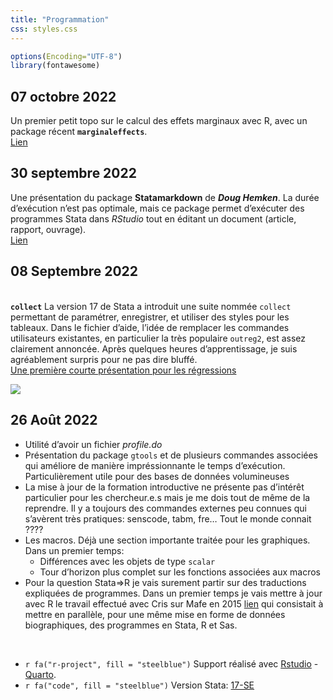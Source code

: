```yaml
---
title: "Programmation"
css: styles.css
---
```


```r
options(Encoding="UTF-8")
library(fontawesome)
```

::: callout-note 
## 07 octobre 2022

Un premier petit topo sur le calcul des effets marginaux avec R, avec un package récent **`marginaleffects`**.  
[Lien](R/marginaleffect/marginaleffect.html)

:::

::: callout-note

## 30 septembre 2022

Une présentation du package **Statamarkdown** de ***Doug Hemken***. La durée d'exécution n'est pas optimale, mais ce package permet d'exécuter des programmes Stata dans *RStudio* tout en éditant un 
document (article, rapport, ouvrage).  
[Lien](R/statamarkdown/statamarkdown_html.html)
:::

::: callout-note

## 08 Septembre 2022

::: {layout-ncol=2}
<br>
**`collect`** 
La version 17 de Stata a introduit une suite nommée `collect` permettant de paramétrer, enregistrer, et utiliser des styles pour les tableaux. Dans le fichier d'aide, l'idée de  remplacer les commandes utilisateurs existantes, en particulier la très populaire `outreg2`, est assez clairement annoncée. Après quelques heures d'apprentissage, je suis agréablement surpris pour ne pas dire bluffé.   
[Une première courte présentation pour les régressions](tableaux/intro.html)


![](tableaux/collect.PNG)

:::
:::






::: callout-note
## 26 Août 2022

-   Utilité d'avoir un fichier *profile.do*
-   Présentation du package `gtools` et de plusieurs commandes associées qui améliore de manière impréssionnante le temps d'exécution. Particulièrement utile pour des bases de données volumineuses
-   La mise à jour de la formation introductive ne présente pas d'intérêt particulier pour les chercheur.e.s mais je me dois tout de même de la reprendre. Il y a toujours des commandes externes peu connues qui s'avèrent très pratiques: senscode, tabm, fre... Tout le monde connait ????
-   Les macros. Déjà une section importante traitée pour les graphiques. Dans un premier temps:
    -   Différences avec les objets de type `scalar`
    -   Tour d'horizon plus complet sur les fonctions associées aux macros
-   Pour la question Stata=\>R je vais surement partir sur des traductions expliquées de programmes. Dans un premier temps je vais mettre à jour avec R le travail effectué avec Cris sur Mafe en 2015 [lien](https://mafeproject.site.ined.fr/en/methodo/methodological_notes/) qui consistait à mettre en parallèle, pour une même mise en forme de données biographiques, des programmes en Stata, R et Sas.
:::

<br>

-   `r fa("r-project", fill = "steelblue")` Support réalisé avec [Rstudio](href:https://www.rstudio.com) - [Quarto](https://quarto.org).
-   `r fa("code", fill = "steelblue")` Version Stata: [17-SE](https://www.stata.com/)
